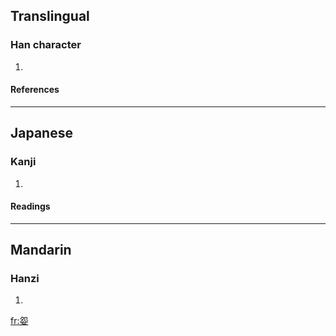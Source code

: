 ==Translingual==
===Han character===
{{Han char|rn=38|rad=女|as=05|sn=8|four=2740<sub>4</sub>|canj=弓山女 (NUV)}}
# {{defn|Han|sort=女05}}
====References====
{{Han ref|kx=0257.210|dkj=06131|dj=0522.170|hdz=21040.040|uh=59B4|ud=22964|bh=CC53|bd=52307}}
----
==Japanese==
===Kanji===
{{ja-kanji|grade=|rs=女05}}
# {{defn|Japanese}} 
====Readings====
{{ja-readings|on=[[えん]] (en), [[おん]] (on)|kun=[[たおやか]] (taoyaka)}}
----
==Mandarin==
===Hanzi===
{{cmn-hanzi|pin=[[qì]] ([[qi4]]), [[yuǎn]] ([[yuan3]])|wg=ch'i<sup>4</sup>, yüan<sup>3</sup>}}
# {{defn|Mandarin}}

[[fr:妴]]